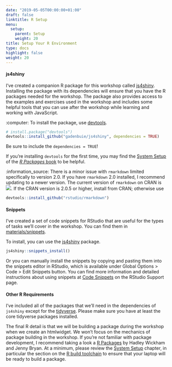 ```yaml
---
date: "2019-05-05T00:00:00+01:00"
draft: false
linktitle: R Setup
menu:
  setup:
    parent: Setup
    weight: 20
title: Setup Your R Environment
type: docs
highlight: false
weight: 20
---
```


[js4shiny]: https://github.com/gadenbuie/js4shiny
[js4shiny-snippets]: https://github.com/rstudio-conf-2020/js-for-shiny/tree/master/materials/snippets
[devtools]: https://devtools.r-lib.org
[r-pkgs]: https://r-pkgs.org
[r-pkgs-setup]: https://r-pkgs.org/setup.html
[tidyverse]: https://tidyverse.org
[r-pkgs-setup-tools]: https://r-pkgs.org/setup.html#setup-tools
[rstudio-snippets]: https://support.rstudio.com/hc/en-us/articles/204463668-Code-Snippets

#### js4shiny

I've created a companion R package for this workshop called [js4shiny]. Installing the package with its dependencies will ensure that you have the R packages needed for the workshop. The package also provides access to the examples and exercises used in the workshop and includes some helpful tools that you can use after the workshop while learning and working with JavaScript.

:computer: To install the package, use [devtools].

```r
# install.package("devtools")
devtools::install_github("gadenbuie/js4shiny", dependencies = TRUE)
```

Be sure to include the `dependencies = TRUE`!

If you're installing `devtools` for the first time, you may find the [System Setup][r-pkgs-setup] of the [_R Packages_ book][r-pkgs] to be helpful.

:information_source: There is a minor issue with `rmarkdown` limited specifically to version 2.0. If you have `rmarkdown` 2.0 installed, I recommend updating to a newer version. The current version of `rmarkdown` on CRAN is <img src="https://www.r-pkg.org/badges/version/rmarkdown" style="display: inline; margin-top: 0; margin-bottom: 0;" />. If the CRAN version is 2.0.5 or higher, install from CRAN; otherwise use

```r
devtools::install_github("rstudio/rmarkdown")
```

#### Snippets

I've created a set of code snippets for RStudio
that are useful for the types of tasks we'll cover in the workshop.
You can find them in [materials/snippets][js4shiny-snippets].

To install,
you can use the [js4shiny](#js4shiny) package.

```r
js4shiny::snippets_install()
```

Or you can manually install the snippets
by copying and pasting them into the snippets editor in RStudio,
which is available under Global Options > Code > Edit Snippets button.
You can find more information and detailed instructions about using snippets
at [Code Snippets][rstudio-snippets] on the RStudio Support page.


#### Other R Requirements

I've included all of the packages that we'll need
in the dependencies of `js4shiny`
except for the [tidyverse].
Please make sure you have at least the core tidyverse packages installed.

The final R detail is that we will be building a package
during the workshop when we create an htmlwidget.
We won't focus on the mechanics of package building in the workshop.
If you're not familiar with package development,
I recommend taking a look a [R Packages][r-pkgs]
by Hadley Wickham and Jenny Bryan.
At a minimum,
please review the [System Setup][r-pkgs-setup] chapter,
in particular the section on the [R build toolchain][r-pkgs-setup-tools]
to ensure that your laptop will be ready to build a package.